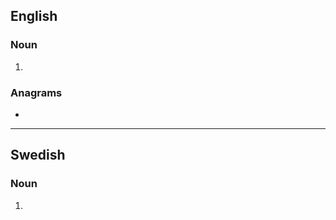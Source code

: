 ==English==

===Noun===
{{head|en|noun form}}

# {{plural of|en|stater}}

===Anagrams===
* {{anagrams|en|a=aersstt|Satters|Strates|starest|starets|tasters}}

----

==Swedish==

===Noun===
{{head|sv|noun form}}

# {{sv-noun-form-indef-gen-pl|stat}}